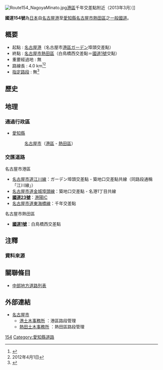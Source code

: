 {{expand|time=2015-02-12T16:21:26+00:00}}
{{Infobox road
|system            =  [[一般國道|一般國道]]
|marker_image      = {{Ja Route Sign|154|width=100}}
|highway_name      = 國道154號
|length_km    	   =4.0
|established=1953年
|starting_terminus =  [[名古屋港|名古屋港]]（[[愛知縣|愛知縣]][[名古屋市|名古屋市]][[港區_(名古屋市)|港區]]）
|ending_terminus   = 愛知縣名古屋市[[熱田區|熱田區]]
|junction          = [[File:Japanese_National_Route_Sign_0023.svg|24px]][[國道23號|國道23號]]<br />[[File:Japanese_National_Route_Sign_0001.svg|24px]][[國道1號_(日本)|國道1號]]
}}
[[File:Route154_NagoyaMinato.jpg|thumb]][[港區_(名古屋市)|港區]]千年交差點附近（2013年3月）]]

'''國道154號'''為[[日本|日本]]自[[名古屋港|名古屋港]]至[[愛知縣|愛知縣]][[名古屋市|名古屋市]][[熱田區|熱田區]]之[[一般國道|一般國道]]。

== 概要 ==
* 起點 : [[名古屋港|名古屋港]]（名古屋市[[港區_(名古屋市)|港區]]ガーデン埠頭交差點）
* 終點 : [[名古屋市|名古屋市]][[熱田區|熱田區]]（白鳥橋西交差點＝[[國道1號_(日本)|國道1號]]交點）
* 重要經過地 : 無
*路線長 : 4.0 km<ref>{{Cite web|format=PDF|url=http://www.mlit.go.jp/road/ir/ir-data/tokei-nen/2013/pdf/d_genkyou26.pdf|title=表26 一般國道路線別、都道府縣別道路現況|pages=8|work=道路統計年報2013|publisher=[[國土交通省|國土交通省]][[道路局|道路局]]|accessdate=2015-02-12|deadurl=yes|archiveurl=https://web.archive.org/web/20140116073924/http://www.mlit.go.jp/road/ir/ir-data/tokei-nen/2013/pdf/d_genkyou26.pdf|archivedate=2014-01-16}}</ref><ref group="注釋">2012年4月1日</ref>
* [[指定路段|指定路段]] : 無<ref>{{Cite web|url=http://law.e-gov.go.jp/htmldata/S33/S33SE164.html|title=一般國道指定路段指定政令（昭和33年6月2日政令第164號）|work=法令資訊提供系統|publisher=[[總務省|總務省]][[行政管理局|行政管理局]]|accessdate=2012-10-16|archive-url=https://web.archive.org/web/20080207065612/http://law.e-gov.go.jp/htmldata/S33/S33SE164.html|archive-date=2008-02-07|dead-url=yes}}</ref>

== 歷史 ==

== 地理 ==
=== 通過行政區 ===
* [[愛知縣|愛知縣]]
*: [[名古屋市|名古屋市]]（[[港區_(名古屋市)|港區]] - [[熱田區|熱田區]]）

=== 交匯道路 ===
; 名古屋市港區
* [[名古屋市道江川線|名古屋市道江川線]]：ガーデン埠頭交差點 - 築地口交差點共線（同路段通稱「江川線」）
* [[名古屋市道金城埠頭線|名古屋市道金城埠頭線]]：築地口交差點 - 名港1丁目共線
* '''[[國道23號|國道23號]]'''：[[港陽IC|港陽IC]]
* [[名古屋市道東海橋線|名古屋市道東海橋線]]：千年交差點

; 名古屋市熱田區
* '''[[國道1號_(日本)|國道1號]]'''：白鳥橋西交差點


== 注釋 ==
{{Reflist|group=注釋}}

=== 資料來源 ===
{{Reflist}}

== 關聯條目 ==
* [[中部地方道路列表|中部地方道路列表]]
{{日本一般國道列表}}

== 外部連結 ==
* [http://www.city.nagoya.jp 名古屋市]{{Wayback|url=http://www.city.nagoya.jp/ |date=20100419000521 }}
** [http://www.city.nagoya.jp/kurashi/category/15-12-11-0-0-0-0-0-0-0.html 港土木事務所] {{Wayback|url=http://www.city.nagoya.jp/kurashi/category/15-12-11-0-0-0-0-0-0-0.html |date=20201027040554 }}：港區路段管理
** [http://www.city.nagoya.jp/ryokuseidoboku/page/0000004054.html 熱田土木事務所] {{Wayback|url=http://www.city.nagoya.jp/ryokuseidoboku/page/0000004054.html |date=20160305074743 }}：熱田區路段管理

[[Category:日本國道|154]]
[[Category:愛知縣道路|Category:愛知縣道路]]
